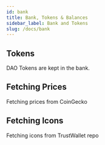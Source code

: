 ```yaml
---
id: bank
title: Bank, Tokens & Balances
sidebar_label: Bank and Tokens
slug: /docs/bank
---
```


## Tokens

DAO Tokens are kept in the bank.

## Fetching Prices

Fetching prices from CoinGecko

## Fetching Icons

Fetching icons from TrustWallet repo
